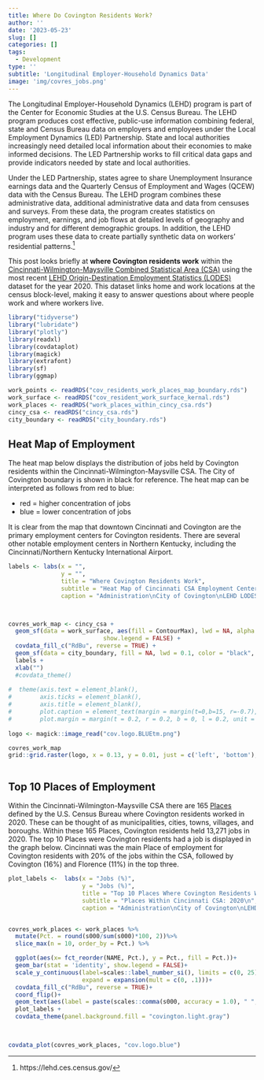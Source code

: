 ```yaml
---
title: Where Do Covington Residents Work?
author: ''
date: '2023-05-23'
slug: []
categories: []
tags:
  - Development
type: ''
subtitle: 'Longitudinal Employer-Household Dynamics Data'
image: 'img/covres_jobs.png'
---
```


The Longitudinal Employer-Household Dynamics (LEHD) program is part of the Center for Economic Studies at the U.S. Census Bureau. The LEHD program produces cost effective, public-use information combining federal, state and Census Bureau data on employers and employees under the Local Employment Dynamics (LED) Partnership. State and local authorities increasingly need detailed local information about their economies to make informed decisions. The LED Partnership works to fill critical data gaps and provide indicators needed by state and local authorities.

Under the LED Partnership, states agree to share Unemployment Insurance earnings data and the Quarterly Census of Employment and Wages (QCEW) data with the Census Bureau. The LEHD program combines these administrative data, additional administrative data and data from censuses and surveys. From these data, the program creates statistics on employment, earnings, and job flows at detailed levels of geography and industry and for different demographic groups. In addition, the LEHD program uses these data to create partially synthetic data on workers' residential patterns.^[https://lehd.ces.census.gov/]

This post looks briefly at **where Covington residents work** within the [Cincinnati-Wilmington-Maysville Combined Statistical Area (CSA)](https://www2.census.gov/geo/maps/econ/ec2012/csa/EC2012_330M200US178M.pdf) using the most recent [LEHD Origin-Destination Employment Statistics (LODES)](https://lehd.ces.census.gov/data/#lodes) dataset for the year 2020. This dataset links home and work locations at the census block-level, making it easy to answer questions about where people work and where workers live. 



```r
library("tidyverse")
library("lubridate")
library("plotly")
library(readxl)
library(covdataplot)
library(magick)
library(extrafont)
library(sf)
library(ggmap)

work_points <- readRDS("cov_residents_work_places_map_boundary.rds")
work_surface <- readRDS("cov_resident_work_surface_kernal.rds")
work_places <- readRDS("work_places_within_cincy_csa.rds")
cincy_csa <- readRDS("cincy_csa.rds")
city_boundary <- readRDS("city_boundary.rds")

```

## Heat Map of Employment

The heat map below displays the distribution of jobs held by Covington residents within the Cincinnati-Wilmington-Maysville CSA. The City of Covington boundary is shown in black for reference.   The heat map can be interpreted as follows from red to blue: 

* red = higher concentration of jobs
* blue = lower concentration of jobs 

It is clear from the map that downtown Cincinnati and Covington are the primary employment centers for Covington residents.  There are several other notable employment centers in Northern Kentucky, including the Cincinnati/Northern Kentucky International Airport.  


```r

labels <- labs(x = "", 
               y = "", 
               title = "Where Covington Residents Work",
               subtitle = "Heat Map of Cincinnati CSA Employment Centers, 2020\n",
               caption = "Administration\nCity of Covington\nLEHD LODES | CovData | 2023")



covres_work_map <- cincy_csa +
  geom_sf(data = work_surface, aes(fill = ContourMax), lwd = NA, alpha = 0.6,  inherit.aes = FALSE, 
                           show.legend = FALSE) +
  covdata_fill_c("RdBu", reverse = TRUE) +
  geom_sf(data = city_boundary, fill = NA, lwd = 0.1, color = "black", inherit.aes = FALSE)+
  labels +
  xlab("")
  #covdata_theme() 
  
#  theme(axis.text = element_blank(),
#        axis.ticks = element_blank(),
#        axis.title = element_blank(),
#        plot.caption = element_text(margin = margin(t=0,b=15, r=-0.7),vjust = 15, hjust = 1, size = 9),
#        plot.margin = margin(t = 0.2, r = 0.2, b = 0, l = 0.2, unit = "cm"))
     
logo <- magick::image_read("cov.logo.BLUEtm.png")

covres_work_map
grid::grid.raster(logo, x = 0.13, y = 0.01, just = c('left', 'bottom'), width = unit(1.4, 'inches'))



```


## Top 10 Places of Employment

Within the Cincinnati-Wilmington-Maysville CSA there are 165 [Places](https://www2.census.gov/geo/pdfs/reference/GARM/Ch9GARM.pdf) defined by the U.S. Census Bureau where Covington residents worked in 2020.  These can be thought of as municipalities, cities, towns, villages, and boroughs. Within these 165 Places, Covington residents held 13,271 jobs in 2020.  The top 10 Places were Covington residents had a job is displayed in the graph below.  Cincinnati was the main Place of employment for Covington residents with 20% of the jobs within the CSA, followed by Covington (16%) and Florence (11%) in the top three. 

```r

plot_labels <-  labs(x = "Jobs (%)", 
                     y = "Jobs (%)", 
                     title = "Top 10 Places Where Covington Residents Work",
                     subtitle = "Places Within Cincinnati CSA: 2020\n",
                     caption = "Administration\nCity of Covington\nLEHD LODES | CovData | 2023")


covres_work_places <- work_places %>%
  mutate(Pct. = round(s000/sum(s000)*100, 2))%>%
  slice_max(n = 10, order_by = Pct.) %>%

  ggplot(aes(x= fct_reorder(NAME, Pct.), y = Pct., fill = Pct.))+
  geom_bar(stat = 'identity', show.legend = FALSE)+
  scale_y_continuous(label=scales::label_number_si(), limits = c(0, 25),
                     expand = expansion(mult = c(0, .1)))+
  covdata_fill_c("RdBu", reverse = TRUE)+
  coord_flip()+
  geom_text(aes(label = paste(scales::comma(s000, accuracy = 1.0), " ", "(", Pct., "%", ")",sep = "")),hjust = -0.1,  size = 3.1,family= "Franklin Gothic Book")+
  plot_labels +
  covdata_theme(panel.background.fill = "covington.light.gray")

          

covdata_plot(covres_work_places, "cov.logo.blue")

```





